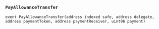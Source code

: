 ### `PayAllowanceTransfer`
```solidity
event PayAllowanceTransfer(address indexed safe, address delegate, address paymentToken, address paymentReceiver, uint96 payment)
```


